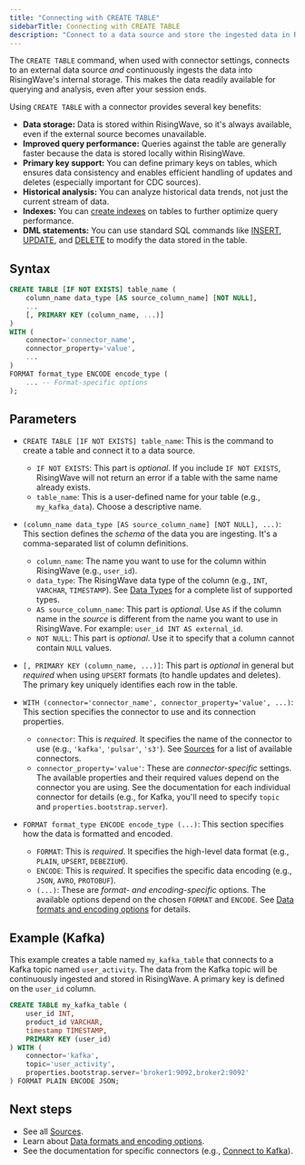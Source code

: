```yaml
---
title: "Connecting with CREATE TABLE"
sidebarTitle: Connecting with CREATE TABLE
description: "Connect to a data source and store the ingested data in RisingWave."
---
```


The `CREATE TABLE` command, when used with connector settings, connects to an external data source *and* continuously ingests the data into RisingWave's internal storage. This makes the data readily available for querying and analysis, even after your session ends.

Using `CREATE TABLE` with a connector provides several key benefits:

*   **Data storage:** Data is stored within RisingWave, so it's always available, even if the external source becomes unavailable.
*   **Improved query performance:** Queries against the table are generally faster because the data is stored locally within RisingWave.
*   **Primary key support:** You can define primary keys on tables, which ensures data consistency and enables efficient handling of updates and deletes (especially important for CDC sources).
*   **Historical analysis:** You can analyze historical data trends, not just the current stream of data.
*   **Indexes:** You can [create indexes](/sql/commands/sql-create-index) on tables to further optimize query performance.
*   **DML statements:** You can use standard SQL commands like [INSERT](/sql/commands/sql-insert), [UPDATE](/sql/commands/sql-update), and [DELETE](/sql/commands/sql-delete) to modify the data stored in the table.

## Syntax

```sql
CREATE TABLE [IF NOT EXISTS] table_name (
    column_name data_type [AS source_column_name] [NOT NULL],
    ...
    [, PRIMARY KEY (column_name, ...)]
)
WITH (
    connector='connector_name',
    connector_property='value',
    ...
)
FORMAT format_type ENCODE encode_type (
    ... -- Format-specific options
);
```

## Parameters

*   `CREATE TABLE [IF NOT EXISTS] table_name`: This is the command to create a table and connect it to a data source.
    *   `IF NOT EXISTS`: This part is *optional*. If you include `IF NOT EXISTS`, RisingWave will not return an error if a table with the same name already exists.
    *   `table_name`: This is a user-defined name for your table (e.g., `my_kafka_data`). Choose a descriptive name.

*   `(column_name data_type [AS source_column_name] [NOT NULL], ...)`: This section defines the *schema* of the data you are ingesting. It's a comma-separated list of column definitions.
    *   `column_name`: The name you want to use for the column within RisingWave (e.g., `user_id`).
    *   `data_type`: The RisingWave data type of the column (e.g., `INT`, `VARCHAR`, `TIMESTAMP`). See [Data Types](/sql/data-types/overview) for a complete list of supported types.
    *   `AS source_column_name`: This part is *optional*. Use `AS` if the column name in the *source* is different from the name you want to use in RisingWave. For example: `user_id INT AS external_id`.
    *   `NOT NULL`: This part is *optional*. Use it to specify that a column cannot contain `NULL` values.

*   `[, PRIMARY KEY (column_name, ...)]`: This part is *optional* in general but *required* when using `UPSERT` formats (to handle updates and deletes). The primary key uniquely identifies each row in the table.

*   `WITH (connector='connector_name', connector_property='value', ...)`: This section specifies the connector to use and its connection properties.
    *   `connector`: This is *required*. It specifies the name of the connector to use (e.g., `'kafka'`, `'pulsar'`, `'s3'`). See [Sources](/ingestion/getting-started/sources) for a list of available connectors.
    *   `connector_property='value'`: These are *connector-specific* settings. The available properties and their required values depend on the connector you are using. See the documentation for each individual connector for details (e.g., for Kafka, you'll need to specify `topic` and `properties.bootstrap.server`).

*   `FORMAT format_type ENCODE encode_type (...)`: This section specifies how the data is formatted and encoded.
    *   `FORMAT`: This is *required*. It specifies the high-level data format (e.g., `PLAIN`, `UPSERT`, `DEBEZIUM`).
    *   `ENCODE`: This is *required*. It specifies the specific data encoding (e.g., `JSON`, `AVRO`, `PROTOBUF`).
    *   `(...)`: These are *format- and encoding-specific* options. The available options depend on the chosen `FORMAT` and `ENCODE`. See [Data formats and encoding options](/ingestion/getting-started/formats-and-encoding-options) for details.

## Example (Kafka)

This example creates a table named `my_kafka_table` that connects to a Kafka topic named `user_activity`. The data from the Kafka topic will be continuously ingested and stored in RisingWave. A primary key is defined on the `user_id` column.

```sql
CREATE TABLE my_kafka_table (
    user_id INT,
    product_id VARCHAR,
    timestamp TIMESTAMP,
    PRIMARY KEY (user_id)
) WITH (
    connector='kafka',
    topic='user_activity',
    properties.bootstrap.server='broker1:9092,broker2:9092'
) FORMAT PLAIN ENCODE JSON;
```

## Next steps

- See all [Sources](/ingestion/getting-started/sources).
- Learn about [Data formats and encoding options](/ingestion/getting-started/formats-and-encoding-options).
- See the documentation for specific connectors (e.g., [Connect to Kafka](/ingestion/sources/apache-kafka)).